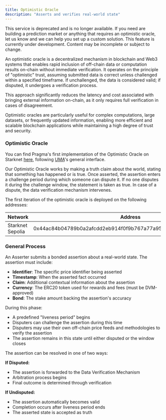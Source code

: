```yaml
---
title: Optimistic Oracle
description: "Asserts and verifies real-world state"
---
```


<Warning>
    This service is deprecated and is no longer available.
    If you need are building a prediction market or anything that requires an optimistic oracle,
    let us know and we can help you set up a custom solution.
</Warning>

<Info>
    This feature is currently under development. Content may be incomplete or subject to change.
</Info>

An optimistic oracle is a decentralized mechanism in blockchain and Web3 systems that enables rapid inclusion of off-chain data or computation results on-chain without immediate verification. It operates on the principle of "optimistic" trust, assuming submitted data is correct unless challenged within a specified timeframe. If unchallenged, the data is considered valid; if disputed, it undergoes a verification process.

This approach significantly reduces the latency and cost associated with bringing external information on-chain, as it only requires full verification in cases of disagreement.

Optimistic oracles are particularly useful for complex computations, large datasets, or frequently updated information, enabling more efficient and scalable blockchain applications while maintaining a high degree of trust and security.

### Optimistic Oracle

You can find Pragma's first implementation of the Optimistic Oracle on Starknet [here](https://github.com/astraly-labs/Optimistic-Oracle/tree/main), following [UMA](https://docs.uma.xyz/protocol-overview/how-does-umas-oracle-work)'s general interface.

Our Optimistic Oracle works by making a truth claim about the world, stating that something has happened or is true. Once asserted, the assertion enters a challenge period during which someone can dispute it. If no one disputes it during the challenge window, the statement is taken as true. In case of a dispute, the data verification mechanism intervenes.

The first iteration of the optimistic oracle is deployed on the following addresses:

| Network          | Address                                                           | Explorer                                                                                                                                                                                                                                               |
| ---------------- | ----------------------------------------------------------------- | ------------------------------------------------------------------------------------------------------------------------------------------------------------------------------------------------------------------------------------------------------ |
| Starknet Sepolia | 0x44ac84b04789b0a2afcdd2eb914f0f9b767a77a95a019ebaadc28d6cacbaeeb | [Starkscan](https://sepolia.starkscan.co/contract/0x44ac84b04789b0a2afcdd2eb914f0f9b767a77a95a019ebaadc28d6cacbaeeb) [Voyager](https://sepolia.voyager.online/contract/0x44ac84b04789b0a2afcdd2eb914f0f9b767a77a95a019ebaadc28d6cacbaeeb#accountCalls) |

### General Process

<Steps>

<Step title="Assertion Submission">
An Asserter submits a bonded assertion about a real-world state. The assertion must include:

- **Identifier**: The specific price identifier being asserted
- **Timestamp**: When the asserted fact occurred
- **Claim**: Additional contextual information about the assertion
- **Currency**: The ERC20 token used for rewards and fees (must be DVM-approved)
- **Bond**: The stake amount backing the assertion's accuracy
</Step>

<Step title="Dispute Window">
During this phase:

- A predefined "liveness period" begins
- Disputers can challenge the assertion during this time
- Disputers may use their own off-chain price feeds and methodologies to verify the assertion
- The assertion remains in this state until either disputed or the window closes
</Step>

<Step title="Resolution">
The assertion can be resolved in one of two ways:

**If Disputed:**
- The assertion is forwarded to the Data Verification Mechanism
- Arbitration process begins
- Final outcome is determined through verification

**If Undisputed:**
- The assertion automatically becomes valid
- Completion occurs after liveness period ends
- The asserted state is accepted as truth
</Step>

</Steps>